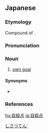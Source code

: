 ==Japanese==
{{ja-kanjitab|じ|さつ|てん|yomi=o}}

===Etymology===
Compound of {{compound|自殺|tr1=jisatsu|t1=suicide|点|tr2=ten|t2=point|lang=ja|sort=しさつてん'}}.

===Pronunciation===
{{ja-pron|yomi=o|じさつてん|acc=3|acc_ref=DJR}}

===Noun===
{{ja-noun|じさつてん}}

# [[own goal]]

====Synonyms====
* {{ja-r|オウンゴール}}

===References===
<references/>

[[Category:ja:Sports|しさつてん']]

[[hu:自殺点]]
[[ja:自殺点]]